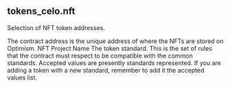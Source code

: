## tokens_celo.nft 
Selection of NFT token addresses.


<ParamField path="contract_address">
The contract address is the unique address of where the NFTs are stored on Optimism.
</ParamField>
<ParamField path="name">
NFT Project Name
</ParamField>
<ParamField path="standard">
The token standard. This is the set of rules that the contract must respect to be compatible with the common standards. Accepted values are presently standards represented. If you are adding a token with a new standard, remember to add it the accepted values list.

</ParamField>

